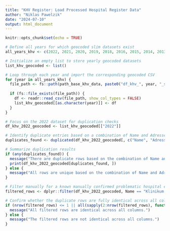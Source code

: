 ```yaml
---
title: "KHV Register: Load Processed Hospital Register Data"
author: "Niklas Pawelzik"
date: "2024-07-10"
output: html_document
---
```


```r
knitr::opts_chunk$set(echo = TRUE)
```


```r
# Define all years for which geocoded slim datasets exist
all_years_khv <- c(2022, 2021, 2020, 2019, 2018, 2016, 2015, 2014, 2013, 2012, 2011, 2010, 2009, 2008)

# Initialize an empty list to store yearly geocoded datasets
list_khv_geocoded <- list()

# Loop through each year and import the corresponding geocoded CSV
for (year in all_years_khv) {
  file_path <- fs::path(path_base_khv_data, paste0("df_khv_", year, "_slim_geocoded.csv"))
  
  if (fs::file_exists(file_path)) {
    df <- readr::read_csv(file_path, show_col_types = FALSE)
    list_khv_geocoded[[as.character(year)]] <- df
  }
}


```

```r
# Focus on the 2022 dataset for duplication checks
df_khv_2022_geocoded <- list_khv_geocoded[["2022"]]

# Identify duplicate entries based on a combination of Name and Adresse
duplicates_found <- duplicated(df_khv_2022_geocoded[, c("Name", "Adresse")])

# Summarize duplication results
if (any(duplicates_found)) {
  message("There are duplicate rows based on the combination of Name and Adresse.")
  print(df_khv_2022_geocoded[duplicates_found, ])
} else {
  message("All rows are unique based on the combination of Name and Adresse.")
}

# Filter manually for a known manually confirmed problematic hospital entry
filtered_rows <- dplyr::filter(df_khv_2022_geocoded, Name == "Klinikum St. Georg GmbH, Hauptstandort Leipzig Eutritzsch, PIA - VGP Eitingonstr.")

# Confirm whether the duplicate rows are fully identical across all columns
if (nrow(filtered_rows) <= 1 || all(sapply(2:nrow(filtered_rows), function(i) identical(filtered_rows[1, ], filtered_rows[i, ])))) {
  message("All filtered rows are identical across all columns.")
} else {
  message("The filtered rows are not identical across all columns.")
}
```

